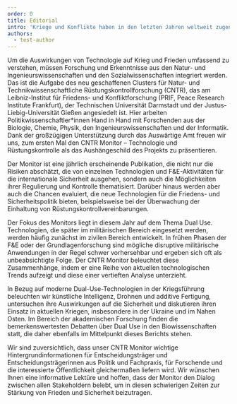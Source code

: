 ```yaml
---
order: 0
title: Editorial
intro: 'Kriege und Konflikte haben in den letzten Jahren weltweit zugenommen. Die Zahl der Todesopfer steigt stark an, insbesondere in der Ukraine und im Nahen Osten. In diesen Kriegen zeigt sich der zunehmende militärische Einsatz neuer und neuester Technologien. Tatsächlich hat Technologie das Potenzial, die konventionelle Art und Weise Kriege zu führen, fundamental zu verändern. Gleichzeitig bleibt die bekannte Bedrohung durch unkonventionelle Massenvernichtungswaffen bestehen und nimmt in einigen Regionen sogar zu.'
authors:
  - test-author
---
```


Um die Auswirkungen von Technologie auf Krieg und Frieden umfassend zu verstehen, müssen Forschung und Erkenntnisse aus den Natur- und Ingenieurswissenschaften und den Sozialwissenschaften integriert werden. Das ist die Aufgabe des neu geschaffenen Clusters für Natur- und Technikwissenschaftliche Rüstungskontrollforschung (CNTR), das am Leibniz-Institut für Friedens- und Konfliktforschung (PRIF, Peace Research Institute Frankfurt), der Technischen Universität Darmstadt und der Justus-Liebig-Universität Gießen angesiedelt ist. Hier arbeiten Politikwissenschaftler*innen Hand in Hand mit Forschenden aus der Biologie, Chemie, Physik, den Ingenieurswissenschaften und der Informatik. Dank der großzügigen Unterstützung durch das Auswärtige Amt freuen wir uns, zum ersten Mal den CNTR Monitor – Technologie und Rüstungskontrolle als das Aushängeschild des Projekts zu präsentieren.

Der Monitor ist eine jährlich erscheinende Publikation, die nicht nur die Risiken abschätzt, die von einzelnen Technologien und F&E-Aktivitäten für die internationale Sicherheit ausgehen, sondern auch die Möglichkeiten ihrer Regulierung und Kontrolle thematisiert. Darüber hinaus werden aber auch die Chancen evaluiert, die neue Technologien für die Friedens- und Sicherheitspolitik bieten, beispielsweise bei der Überwachung der Einhaltung von Rüstungskontrollvereinbarungen.
 
Der Fokus des Monitors liegt in diesem Jahr auf dem Thema Dual Use. Technologien, die später im militärischen Bereich eingesetzt werden, werden häufig zunächst im zivilen Bereich entwickelt. In frühen Phasen der F&E oder der Grundlagenforschung sind mögliche disruptive militärische Anwendungen in der Regel schwer vorhersehbar und ergeben sich oft als unbeabsichtigte Folge. Der CNTR Monitor beleuchtet diese Zusammenhänge, indem er eine Reihe von aktuellen technologischen Trends aufzeigt und diese einer vertieften Analyse unterzieht.

In Bezug auf moderne Dual-Use-Technologien in der Kriegsführung beleuchten wir künstliche Intelligenz, Drohnen und additive Fertigung, untersuchen ihre Auswirkungen auf die Sicherheit und diskutieren ihren Einsatz in aktuellen Kriegen, insbesondere in der Ukraine und im Nahen Osten. Im Bereich der akademischen Forschung finden die bemerkenswertesten Debatten über Dual Use in den Biowissenschaften statt, die daher ebenfalls im Mittelpunkt dieses Berichts stehen.

Wir sind zuversichtlich, dass unser CNTR Monitor wichtige Hintergrundinformationen für Entscheidungsträger und Entscheidungsträgerinnen aus Politik und Fachpraxis, für Forschende und die interessierte Öffentlichkeit gleichermaßen liefern wird. Wir wünschen Ihnen eine informative Lektüre und hoffen, dass der Monitor den Dialog zwischen allen Stakeholdern belebt, um in diesen schwierigen Zeiten zur Stärkung von Frieden und Sicherheit beizutragen.
